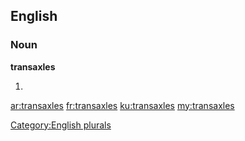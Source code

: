 ==English==

===Noun===
'''transaxles'''

# {{plural of|[[transaxle]]}}

[[Category:English plurals]]

[[ar:transaxles]]
[[fr:transaxles]]
[[ku:transaxles]]
[[my:transaxles]]